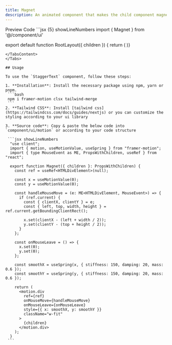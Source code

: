 ```yaml
---
title: Magnet
description: An animated component that makes the child component magnetic.
---
```


<Tabs defaultValue="preview" className="pt-5 pb-1">
  <TabsList className="">
    <TabsTrigger value="preview">Preview</TabsTrigger>
    <TabsTrigger value="code">Code</TabsTrigger>
  </TabsList>
  <TabsContent value="preview">
     <MagnetExample />
  </TabsContent>
  <TabsContent value="code">
  ```jsx {5} showLineNumbers
  import { Magnet } from '@/component/ui'
  
  export default function RootLayout({ children }) {
    return (
      <Magnet>
        <GithubIcon />
      </Magnet>
    )}
  ````
  </TabsContent>
</Tabs>

## Usage

To use the `StaggerText` component, follow these steps:

1. **Installation**: Install the necessary package using npm, yarn or pnpm.
   ```bash
   npm i framer-motion clsx tailwind-merge
   ```
2. **Tailwind CSS**: Install [tailwind css](https://tailwindcss.com/docs/guides/nextjs) or you can customize the styling according to your ui library

3. **Source code**: Copy & paste the below code into `component/ui/motion` or according to your code structure

   ```jsx showLineNumbers
    "use client";
    import { motion, useMotionValue, useSpring } from "framer-motion";
    import { type MouseEvent as ME, PropsWithChildren, useRef } from "react";

    export function Magnet({ children }: PropsWithChildren) {
      const ref = useRef<HTMLDivElement>(null);

      const x = useMotionValue(0);
      const y = useMotionValue(0);

      const handleMouseMove = (e: ME<HTMLDivElement, MouseEvent>) => {
        if (ref.current) {
          const { clientX, clientY } = e;
          const { left, top, width, height } = ref.current.getBoundingClientRect();

          x.set(clientX - (left + width / 2));
          y.set(clientY - (top + height / 2));
        }
      };

      const onMouseLeave = () => {
        x.set(0);
        y.set(0);
      };

      const smoothX = useSpring(x, { stiffness: 150, damping: 20, mass: 0.6 });
      const smoothY = useSpring(y, { stiffness: 150, damping: 20, mass: 0.6 });

      return (
        <motion.div
          ref={ref}
          onMouseMove={handleMouseMove}
          onMouseLeave={onMouseLeave}
          style={{ x: smoothX, y: smoothY }}
          className="w-fit"
        >
          {children}
        </motion.div>
      );
    }
   ```